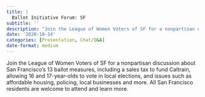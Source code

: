 ```yaml
---
title: |
  Ballot Initiative Forum: SF
subtitle: ''
description: "Join the League of Women Voters of SF for a nonpartisan discussion about San Francisco's 13 ballot measures, including a sales tax to fund Caltrain, allowing 16 and 17-year-olds to vote in local elections, and issues such as affordable housing, policing, local businesses and more. "
date: '2020-10-14'
categories: [Presentation, Chat/Q&A]
date-format: medium 
---
```


Join the League of Women Voters of SF for a nonpartisan discussion about San Francisco's 13 ballot measures, including a sales tax to fund Caltrain, allowing 16 and 17-year-olds to vote in local elections, and issues such as affordable housing, policing, local businesses and more. All San Francisco residents are welcome to attend and learn more.

